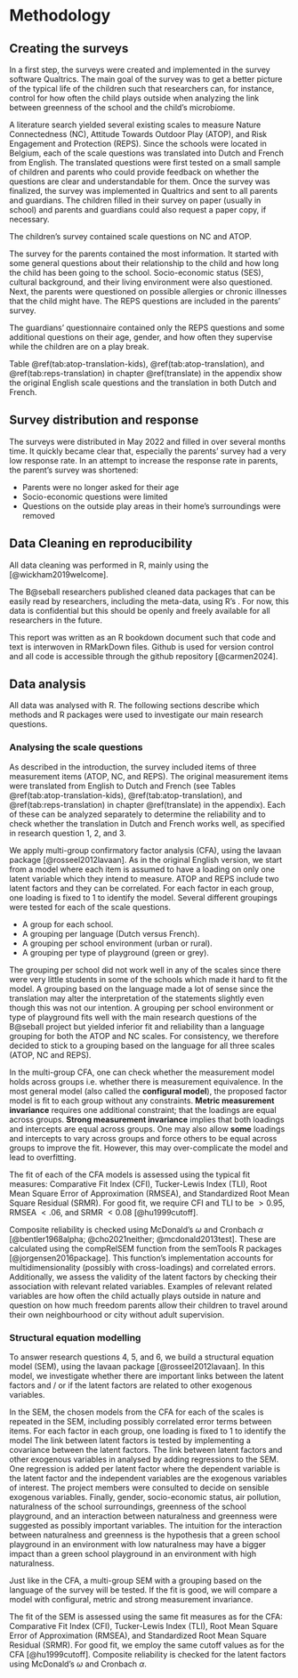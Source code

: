 # Methodology

## Creating the surveys

In a first step, the surveys were created and implemented in the survey software Qualtrics. The main goal of the survey was to get a better picture of the typical life of the children such that researchers can, for instance, control for how often the child plays outside when analyzing the link between greenness of the school and the child's microbiome. 

A literature search yielded several existing scales to measure Nature Connectedness (NC), Attitude Towards Outdoor Play (ATOP), and Risk Engagement and Protection (REPS).
Since the schools were located in Belgium, each of the scale questions was translated into Dutch and French from English.
The translated questions were first tested on a small sample of children and parents who could provide feedback on whether the questions are clear and understandable for them.
Once the survey was finalized, the survey was implemented in Qualtrics and sent to all parents and guardians.
The children filled in their survey on paper (usually in school) and parents and guardians could also request a paper copy, if necessary. 

The children's survey contained scale questions on NC and ATOP. 

The survey for the parents contained the most information.
It started with some general questions about their relationship to the child and how long the child has been going to the school.
Socio-economic status (SES), cultural background, and their living environment were also questioned.
Next, the parents were questioned on possible allergies or chronic illnesses that the child might have.
The REPS questions are included in the parents' survey.

The guardians' questionnaire contained only the REPS questions and some additional questions on their age, gender, and how often they supervise while the children are on a play break. 

Table \@ref(tab:atop-translation-kids), \@ref(tab:atop-translation), and \@ref(tab:reps-translation) in chapter \@ref(translate) in the appendix show the original English scale questions and the translation in both Dutch and French. 

## Survey distribution and response

The surveys were distributed in May 2022 and filled in over several months time.
It quickly became clear that, especially the parents' survey had a very low response rate.
In an attempt to increase the response rate in parents, the parent's survey was shortened:

- Parents were no longer asked for their age
- Socio-economic questions were limited
- Questions on the outside play areas in their home's surroundings were removed

## Data Cleaning en reproducibility

All data cleaning was performed in R, mainly using the [\text{\underline{**tidyverse** package}}](https://www.tidyverse.org/packages/) [@wickham2019welcome]. 

The B@seball researchers published cleaned data packages that can be easily read by researchers, including the meta-data, using R's [\text{\underline{**frictionless** package}}](https://cran.r-project.org/web/packages/frictionless/vignettes/frictionless.html). For now, this data is confidential but this should be openly and freely available for all researchers in the future.

This report was written as an R bookdown document such that code and text is interwoven in RMarkDown files. Github is used for version control and all code is accessible through the github repository [@carmen2024].

## Data analysis

All data was analysed with R. The following sections describe which methods and R packages were used to investigate our main research questions.

### Analysing the scale questions

As described in the introduction, the survey included items of three measurement items (ATOP, NC, and REPS). The original measurement items were translated from English to Dutch and French (see Tables \@ref(tab:atop-translation-kids), \@ref(tab:atop-translation), and \@ref(tab:reps-translation) in chapter \@ref(translate) in the appendix).
Each of these can be analyzed separately to determine the reliability and to check whether the translation in Dutch and French works well, as specified in research question 1, 2, and 3. 

We apply multi-group confirmatory factor analysis (CFA), using the lavaan package [@rosseel2012lavaan]. As in the original English version, we start from a model where each item is assumed to have a loading on only one latent variable which they intend to measure. ATOP and REPS include two latent factors and they can be correlated. For each factor in each group, one loading is fixed to 1 to identify the model.
Several different groupings were tested for each of the scale questions.

- A group for each school.
- A grouping per language (Dutch versus French). 
- A grouping per school environment (urban or rural).
- A grouping per type of playground (green or grey).

The grouping per school did not work well in any of the scales since there were very little students in some of the schools which made it hard to fit the model.
A grouping based on the language made a lot of sense since the translation may alter the interpretation of the statements slightly even though this was not our intention.
A grouping per school environment or type of playground fits well with the main research questions of the B@seball project but yielded inferior fit and reliability than a language grouping for both the ATOP and NC scales.
For consistency, we therefore decided to stick to a grouping based on the language for all three scales (ATOP, NC and REPS).

In the multi-group CFA, one can check whether the measurement model holds across groups i.e. whether there is measurement equivalence. In the most general model (also called the **configural model**), the proposed factor model is fit to each group without any constraints. **Metric measurement invariance** requires one additional constraint; that the loadings are equal across groups. **Strong measurement invariance** implies that both loadings and intercepts are equal across groups. One may also allow **some** loadings and intercepts to vary across groups and force others to be equal across groups to improve the fit. However, this may over-complicate the model and lead to overfitting.

The fit of each of the CFA models is assessed using the typical fit measures: Comparative Fit Index (CFI), Tucker-Lewis Index (TLI), Root Mean Square Error of Approximation (RMSEA), and Standardized Root Mean Square Residual (SRMR).
For good fit, we require CFI and TLI to be $>0.95$,  RMSEA $<.06$, and SRMR $<0.08$ [@hu1999cutoff]. 

Composite reliability is checked using McDonald's $\omega$ and Cronbach $\alpha$ [@bentler1968alpha; @cho2021neither; @mcdonald2013test]. These are calculated using the compRelSEM function from the semTools R packages [@jorgensen2016package]. This function's implementation accounts for multidimensionality (possibly with cross-loadings) and correlated errors.
Additionally, we assess the validity of the latent factors by checking their association with relevant related variables.
Examples of relevant related variables are how often the child actually plays outside in nature and question on how much freedom parents allow their children to travel around their own neighbourhood or city without adult supervision.


### Structural equation modelling

To answer research questions 4, 5, and 6, we build a structural equation model (SEM), using the lavaan package [@rosseel2012lavaan]. In this model, we investigate whether there are important links between the latent factors and / or if the latent factors are related to other exogenous variables.

In the SEM, the chosen models from the CFA for each of the scales is repeated in the SEM, including possibly correlated error terms between items. For each factor in each group, one loading is fixed to 1 to identify the model
The link between latent factors is tested by implementing a covariance between the latent factors.
The link between latent factors and other exogenous variables in analysed by adding regressions to the SEM.
One regression is added per latent factor where the dependent variable is the latent factor and the independent variables are the exogenous variables of interest. 
The project members were consulted to decide on sensible exogenous variables. Finally, gender, socio-economic status, air pollution, naturalness of the school surroundings, greenness of the school playground, and an interaction between naturalness and greenness were suggested as possibly important variables.
The intuition for the interaction between naturalness and greenness is the hypothesis that a green school playground in an environment with low naturalness may have a bigger impact than a green school playground in an environment with high naturalness.

Just like in the CFA, a multi-group SEM with a grouping based on the language of the survey will be tested. If the fit is good, we will compare a model with configural, metric and strong measurement invariance.

The fit of the SEM is assessed using the same fit measures as for the CFA: Comparative Fit Index (CFI), Tucker-Lewis Index (TLI), Root Mean Square Error of Approximation (RMSEA), and Standardized Root Mean Square Residual (SRMR).
For good fit, we employ the same cutoff values as for the CFA [@hu1999cutoff]. 
Composite reliability is checked for the latent factors using McDonald's $\omega$ and  Cronbach $\alpha$.

\newpage


